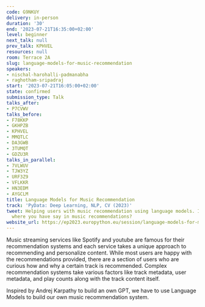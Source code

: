 ```yaml
---
code: G9NKUY
delivery: in-person
duration: '30'
end: '2023-07-21T16:35:00+02:00'
level: beginner
next_talk: null
prev_talk: KPHVEL
resources: null
room: Terrace 2A
slug: language-models-for-music-recommendation
speakers:
- nischal-harohalli-padmanabha
- raghotham-sripadraj
start: '2023-07-21T16:05:00+02:00'
state: confirmed
submission_type: Talk
talks_after:
- P7CVWV
talks_before:
- F78KKP
- GKHPZB
- KPHVEL
- MMQTLC
- DA3GWB
- 3TUMQT
- GDZU3R
talks_in_parallel:
- 7VLWUV
- TJW3YZ
- URF3Z9
- VFLKKR
- HN3EDM
- AYGCLM
title: Language Models for Music Recommendation
track: 'PyData: Deep Learning, NLP, CV (2023)'
tweet: Helping users with music recommendation using language models. Imagine a world
  where you have say in music recommendations?
website_url: https://ep2023.europython.eu/session/language-models-for-music-recommendation
---
```


Music streaming services like Spotify and youtube are famous for their recommendation systems and each service takes a unique approach to recommending and personalize content. While most users are happy with the recommendations provided, there are a section of users who are curious how and why a certain track is recommended. Complex recommendation systems take various factors like track metadata, user metadata, and play counts along with the track content itself.

Inspired by Andrej Karpathy to build an own GPT, we have to use Language Models to build our own music recommendation system.
